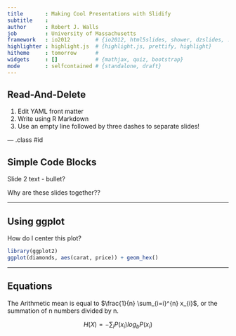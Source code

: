 ```yaml
---
title       : Making Cool Presentations with Slidify 
subtitle    : 
author      : Robert J. Walls
job         : University of Massachusetts
framework   : io2012        # {io2012, html5slides, shower, dzslides, ...}
highlighter : highlight.js  # {highlight.js, prettify, highlight}
hitheme     : tomorrow      # 
widgets     : []            # {mathjax, quiz, bootstrap}
mode        : selfcontained # {standalone, draft}
---
```


## Read-And-Delete

1. Edit YAML front matter
2. Write using R Markdown
3. Use an empty line followed by three dashes to separate slides!

--- .class #id 

## Simple Code Blocks

Slide 2 text
 - bullet?
 
Why are these slides together??

---

## Using ggplot

How do I center this plot?

```r

library(ggplot2)
ggplot(diamonds, aes(carat, price)) + geom_hex()

```


---

## Equations
The Arithmetic mean is equal to $\frac{1}{n} \sum_{i=i}^{n} x_{i}$, or the summation
of n numbers divided by n.

$$ H(X)=-\sum_{i}{P(x_i) log_b P(x_i)} $$
